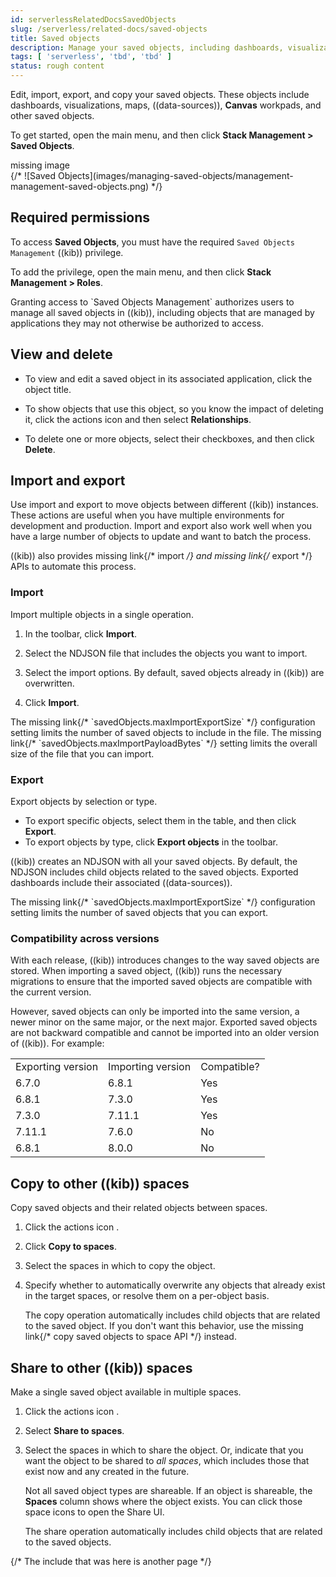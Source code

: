 ```yaml
---
id: serverlessRelatedDocsSavedObjects
slug: /serverless/related-docs/saved-objects
title: Saved objects
description: Manage your saved objects, including dashboards, visualizations, maps, data views, Canvas workpads, and more.
tags: [ 'serverless', 'tbd', 'tbd' ]
status: rough content
---
```



<RoughContent />
<div id="managing-saved-objects"></div>

Edit, import, export, and copy your saved objects. These objects include
dashboards, visualizations, maps, ((data-sources)), **Canvas** workpads, and other saved objects.

To get started, open the main menu, and then click **Stack Management > Saved Objects**.

<div style={{ backgroundColor: "#F1F4FA", width: "100%", height: "250px", textAlign: "center", paddingTop: "110px", marginBottom: "20px" }}><DocIcon type="image" title="missing image"/> missing image</div>
{/* ![Saved Objects](images/managing-saved-objects/management-management-saved-objects.png) */}

## Required permissions

To access **Saved Objects**, you must have the required `Saved Objects Management` ((kib)) privilege.

To add the privilege, open the main menu, and then click **Stack Management > Roles**.

<DocCallOut title="Note">
Granting access to `Saved Objects Management` authorizes users to
manage all saved objects in ((kib)), including objects that are managed by
applications they may not otherwise be authorized to access.
</DocCallOut>

<div id="managing-saved-objects-view"></div>

## View and delete

* To view and edit a saved object in its associated application, click the object title.

* To show objects that use this object, so you know the
    impact of deleting it, click the actions icon <DocIcon type="boxesHorizontal" title="More actions" />
    and then select **Relationships**.

* To delete one or more objects, select their checkboxes, and then click **Delete**.

<div id="managing-saved-objects-export-objects"></div>

## Import and export

Use import and export to move objects between different ((kib)) instances.
These actions are useful when you have multiple environments for development and production.
Import and export also work well when you have a large number of objects to update and want to batch the process.

((kib)) also provides <DocBadge><DocIcon size="s" type="unlink" title="missing link"/> missing link</DocBadge>{/*  <DocLink id="enKibanaSavedObjectsApiImport">import</DocLink> */} and
 <DocBadge><DocIcon size="s" type="unlink" title="missing link"/> missing link</DocBadge>{/* <DocLink id="enKibanaSavedObjectsApiExport">export</DocLink> */} APIs to automate this process.

### Import

Import multiple objects in a single operation.

1. In the toolbar, click **Import**.
1. Select the NDJSON file that
    includes the objects you want to import.

1. Select the import options. By default,
    saved objects already in ((kib)) are overwritten.

1. Click **Import**.

<DocCallOut title="Note">
The <DocBadge><DocIcon size="s" type="unlink" title="missing link"/> missing link</DocBadge>{/*  <DocLink id="enKibanaSettings" section="savedObjects-maxImportExportSize">`savedObjects.maxImportExportSize`</DocLink> */} configuration setting
limits the number of saved objects to include in the file. The
 <DocBadge><DocIcon size="s" type="unlink" title="missing link"/> missing link</DocBadge>{/* <DocLink id="enKibanaSettings" section="savedObjects-maxImportPayloadBytes">`savedObjects.maxImportPayloadBytes`</DocLink> */} setting limits the overall
size of the file that you can import.
</DocCallOut>

### Export

Export objects by selection or type.

* To export specific objects, select them in the table, and then click **Export**.
* To export objects by type, click **Export objects** in the toolbar.

((kib)) creates an NDJSON with all your saved objects. By default, the NDJSON includes child objects related to the saved
objects. Exported dashboards include their associated ((data-sources)).

<DocCallOut title="Note">
The <DocBadge><DocIcon size="s" type="unlink" title="missing link"/> missing link</DocBadge>{/*  <DocLink id="enKibanaSettings" section="savedObjects-maxImportExportSize">`savedObjects.maxImportExportSize`</DocLink> */} configuration setting
limits the number of saved objects that you can export.
</DocCallOut>

### Compatibility across versions

With each release, ((kib)) introduces changes to the way saved objects are stored.
When importing a saved object, ((kib)) runs the necessary migrations to ensure
that the imported saved objects are compatible with the current version.

However, saved objects can only be imported into the same version,
a newer minor on the same major, or the next major.
Exported saved objects are not backward compatible and cannot be imported
into an older version of ((kib)). For example:

|  |  |  |
|---|---|---|
| Exporting version | Importing version | Compatible? |
| 6.7.0 | 6.8.1 | Yes |
| 6.8.1 | 7.3.0 | Yes |
| 7.3.0 | 7.11.1 | Yes |
| 7.11.1 | 7.6.0 | No |
| 6.8.1 | 8.0.0 | No |

<div id="managing-saved-objects-copy-to-space"></div>

## Copy to other ((kib)) spaces

Copy saved objects and their related objects between spaces.

1. Click the actions icon <DocIcon type="boxesHorizontal" title="More actions" />.
1. Click **Copy to spaces**.
1. Select the spaces in which to copy the object.
1. Specify whether to automatically overwrite any objects that already exist
    in the target spaces, or resolve them on a per-object basis.

    The copy operation automatically includes child objects that are related to
    the saved object. If you don't want this behavior, use
    the <DocBadge><DocIcon size="s" type="unlink" title="missing link"/> missing link</DocBadge>{/*  <DocLink id="enKibanaSpacesApiCopySavedObjects">copy saved objects to space API</DocLink> */} instead.

<div id="managing-saved-objects-share-to-space"></div>

## Share to other ((kib)) spaces

Make a single saved object available in multiple spaces.

1. Click the actions icon <DocIcon type="boxesHorizontal" title="More actions" />.
1. Select **Share to spaces**.
1. Select the spaces in which to share the object.
    Or, indicate that you want the object to be shared to _all spaces_,
    which includes those that exist now and any created in the future.

    Not all saved object types are shareable. If an object is shareable, the **Spaces** column shows where the object exists. You can click
    those space icons to open the Share UI.

    The share operation automatically includes child objects that are related to the saved objects.

{/* The include that was here is another page */}
